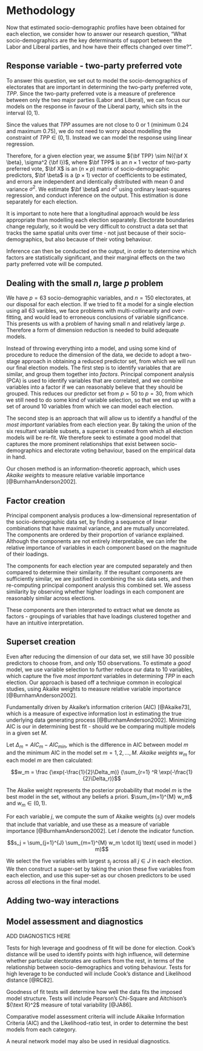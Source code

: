 # Methodology {#ch:Methodology}

Now that estimated socio-demographic profiles have been obtained for each election, we consider how to answer our research question, "What socio-demographics are the key determinants of support between the Labor and Liberal parties, and how have their effects changed over time?". 

## Response variable - two-party preferred vote

To answer this question, we set out to model the socio-demographics of electorates that are important in determining the two-party preferred vote, $TPP$. Since the two-party preferred vote is a measure of preference between only the two major parties (Labor and Liberal), we can focus our models on the response in favour of the Liberal party, which sits in the interval $(0,1)$.

Since the values that $TPP$ assumes are not close to 0 or 1 (minimum $0.24$ and maximum $0.75$), we do not need to worry about modelling the constraint of $TPP \in (0,1)$. Instead we can model the response using linear regression.

Therefore, for a given election year, we assume ${\bf TPP} \sim N({\bf X \beta}, \sigma^2 {\bf I})$, where $\bf TPP$ is an $n \times 1$ vector of two-party preferred vote, $\bf X$ is an ($n \times p$) matrix of socio-demographic predictors, $\bf \beta$ is a ($p \times 1$) vector of coefficients to be estimated, and errors are independent and identically distributed with mean $0$ and variance $\sigma^2$. We estimate $\bf \beta$ and $\sigma^2$ using ordinary least-squares regression, and conduct inference on the output. This estimation is done separately for each election.

It is important to note here that a longitudinal approach would be *less* appropriate than modelling each election separately. Electorate boundaries change regularly, so it would be very difficult to construct a data set that tracks the same spatial units over time - not just because of their socio-demographics, but also because of their voting behaviour.

Inference can then be conducted on the output, in order to determine which factors are statistically significant, and their marginal effects on the two party preferred vote will be computed.

## Dealing with the small $n$, large $p$ problem

We have $p = 63$ socio-demographic variables, and $n = 150$ electorates, at our disposal for each election. If we tried to fit a model for a single election using all 63 varibles, we face problems with multi-collinearity and over-fitting, and would lead to erroneous conclusions of variable significance. This presents us with a problem of having small $n$ and relatively large $p$. Therefore a form of dimension reduction is needed to build adequate models. 

Instead of throwing everything into a model, and using some kind of procedure to reduce the dimension of the data, we decide to adopt a two-stage approach in obtaining a reduced predictor set, from which we will run our final election models. The first step is to identify variables that are similar, and group them together into *factors*. Principal component analysis (PCA) is used to identify variables that are correlated, and we combine variables into a factor if we can reasonably believe that they should be grouped. This reduces our predictor set from $p = 50$ to $p = 30$, from which we still need to do some kind of variable selection, so that we end up with a set of around $10$ variables from which we can model each election.

The second step is an approach that will allow us to identify a handful of the *most important* variables from each election year. By taking the union of the six resultant variable subsets, a superset is created from which all election models will be re-fit. We therefore seek to estimate a good model that captures the more prominent relationships that exist between socio-demographics and electorate voting behaviour, based on the empirical data in hand. 

Our chosen method is an information-theoretic approach, which uses *Akaike weights* to measure relative variable importance [@BurnhamAnderson2002]. 

## Factor creation

Principal component analysis produces a low-dimensional representation of the socio-demographic data set, by finding a sequence of linear combinations that have maximal variance, and are mutually uncorrelated. The components are ordered by their proportion of variance explained. Although the components are not entirely interpretable, we can infer the relative importance of variables in each component based on the magnitude of their loadings.

The components for each election year are computed separately and then compared to determine their similarity. If the resultant components are sufficiently similar, we are justified in combining the six data sets, and then re-computing principal component analysis this combined set. We assess similarity by observing whether higher loadings in each component are reasonably similar across elections.

These components are then interpreted to extract what we denote as factors - groupings of variables that have loadings clustered together and have an intuitive interpretation.

## Superset creation

Even after reducing the dimension of our data set, we still have 30 possible predictors to choose from, and only 150 observations. To estimate a *good* model, we use variable selection to further reduce our data to 10 variables, which capture the five *most important* variables in determining $TPP$ in each election. Our approach is based off a technique common in ecological studies, using Akaike weights to measure relative variable importance [@BurnhamAnderson2002].

Fundamentally driven by Akaike's information criterion (AIC) [@Akaike73], which is a measure of expective information lost in estimating the true underlying data generating process [@BurnhamAnderson2002]. Minimizing AIC is our in determining best fit - should we be comparing multiple models in a given set $M$.

Let $\Delta_m = AIC_m - AIC_{min}$, which is the difference in AIC between model $m$ and the minimum AIC in the model set $m = 1,2,...,M$. *Akaike weights* $w_m$ for each model $m$ are then calculated:

$$w_m = \frac {\exp(-\frac{1}{2}\Delta_m)} {\sum_{r=1} ^R \exp(-\frac{1}{2}\Delta_r)}$$

The Akaike weight represents the posterior probability that model $m$ is the best model in the set, without any beliefs a priori. $\sum_{m=1}^{M} w_m$ and $w_m \in (0,1)$.

For each variable $j$, we compute the sum of Akaike weights ($s_j$) over models that include that variable, and use these as a measure of variable importance [@BurnhamAnderson2002]. Let $I$ denote the indicator function.

$$s_j = \sum_{j=1}^{J} \sum_{m=1}^{M} w_m \cdot I(j \text{ used in model } m)$$

We select the five variables with largest $s_j$ across all $j \in J$ in each election. We then construct a super-set by taking the union these five variables from each election, and use this super-set as our chosen predictors to be used across *all* elections in the final model. 

## Adding two-way interactions



## Model assessment and diagnostics

ADD DIAGNOSTICS HERE

Tests for high leverage and goodness of fit will be done for election. Cook's distance will be used to identify points with high influence,  will determine whether particular electorates are outliers from the rest, in terms of the relationship between socio-demographics and voting behaviour. Tests for high leverage to be conducted will include Cook's distance and Likelihood distance [@RC82].

Goodness of fit tests will determine how well the data fits the imposed model structure. Tests will include Pearson's Chi-Square and Aitchison's ${\text R}^2$ measure of total variability [@JA86].

Comparative model assessment criteria will include Aikaike Information Criteria (AIC) and the Likelihood-ratio test, in order to determine the best models from each category.

A neural network model may also be used in residual diagnostics.

